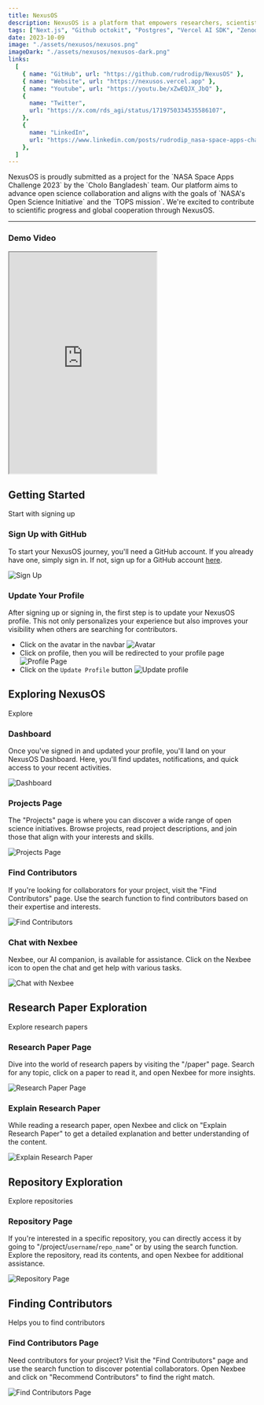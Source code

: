 ```yaml
---
title: NexusOS
description: NexusOS is a platform that empowers researchers, scientists, and innovators. This project was submitted as a project for the NASA Space Apps Challenge 2023, in which I was selected as a global nominee.
tags: ["Next.js", "Github octokit", "Postgres", "Vercel AI SDK", "Zenodo API"]
date: 2023-10-09
image: "./assets/nexusos/nexusos.png"
imageDark: "./assets/nexusos/nexusos-dark.png"
links:
  [
    { name: "GitHub", url: "https://github.com/rudrodip/NexusOS" },
    { name: "Website", url: "https://nexusos.vercel.app" },
    { name: "Youtube", url: "https://youtu.be/xZwEQJX_JbQ" },
    {
      name: "Twitter",
      url: "https://x.com/rds_agi/status/1719750334535586107",
    },
    {
      name: "LinkedIn",
      url: "https://www.linkedin.com/posts/rudrodip_nasa-space-apps-challenge-activity-7125520414692298753-vb51",
    },
  ]
---
```


<Callout>
  NexusOS is proudly submitted as a project for the `NASA Space Apps Challenge
  2023` by the `Cholo Bangladesh` team. Our platform aims to advance open
  science collaboration and aligns with the goals of `NASA's Open Science
  Initiative` and the `TOPS mission`. We're excited to contribute to scientific
  progress and global cooperation through NexusOS.
</Callout>

---

### Demo Video

<div className="flex justify-center items-center border">
  <iframe
    className="w-full"
    src="https://www.youtube.com/embed/xZwEQJX_JbQ?mute=1&autoplay=1&loop=1&playlist=xZwEQJX_JbQ"
    height="450"
    title="NexusOS - Demo Video from 'Cholo Bangladesh' - NASA Space Apps Challenge 2023"
    allow="accelerometer; autoplay; clipboard-write; encrypted-media; gyroscope; picture-in-picture; web-share"
  ></iframe>
</div>

## Getting Started

Start with signing up

### Sign Up with GitHub

To start your NexusOS journey, you'll need a GitHub account. If you already have one, simply sign in. If not, sign up for a GitHub account [here](https://github.com/join).

![Sign Up](./assets/nexusos/signup.png)

### Update Your Profile

After signing up or signing in, the first step is to update your NexusOS profile. This not only personalizes your experience but also improves your visibility when others are searching for contributors.

- Click on the avatar in the navbar
  ![Avatar](./assets/nexusos/avatar.png)
- Click on profile, then you will be redirected to your profile page
  ![Profile Page](./assets/nexusos/profile-page.png)
- Click on the `Update Profile` button
  ![Update profile](./assets/nexusos/profile-update.png)

## Exploring NexusOS

Explore

### Dashboard

Once you've signed in and updated your profile, you'll land on your NexusOS Dashboard. Here, you'll find updates, notifications, and quick access to your recent activities.

![Dashboard](./assets/nexusos/dashboard.png)

### Projects Page

The "Projects" page is where you can discover a wide range of open science initiatives. Browse projects, read project descriptions, and join those that align with your interests and skills.

![Projects Page](./assets/nexusos/project-page.png)

### Find Contributors

If you're looking for collaborators for your project, visit the "Find Contributors" page. Use the search function to find contributors based on their expertise and interests.

![Find Contributors](./assets/nexusos/ai-find.png)

### Chat with Nexbee

Nexbee, our AI companion, is available for assistance. Click on the Nexbee icon to open the chat and get help with various tasks.

![Chat with Nexbee](./assets/nexusos/ai-ama.gif)

## Research Paper Exploration

Explore research papers

### Research Paper Page

Dive into the world of research papers by visiting the "/paper" page. Search for any topic, click on a paper to read it, and open Nexbee for more insights.

![Research Paper Page](./assets/nexusos/paper-page.png)

### Explain Research Paper

While reading a research paper, open Nexbee and click on "Explain Research Paper" to get a detailed explanation and better understanding of the content.

![Explain Research Paper](./assets/nexusos/ai-paper.png)

## Repository Exploration

Explore repositories

### Repository Page

If you're interested in a specific repository, you can directly access it by going to "/project/`username`/`repo_name`" or by using the search function. Explore the repository, read its contents, and open Nexbee for additional assistance.

![Repository Page](./assets/nexusos/project-page.png)

## Finding Contributors

Helps you to find contributors

### Find Contributors Page

Need contributors for your project? Visit the "Find Contributors" page and use the search function to discover potential collaborators. Open Nexbee and click on "Recommend Contributors" to find the right match.

![Find Contributors Page](./assets/nexusos/ai-recommend.png)
